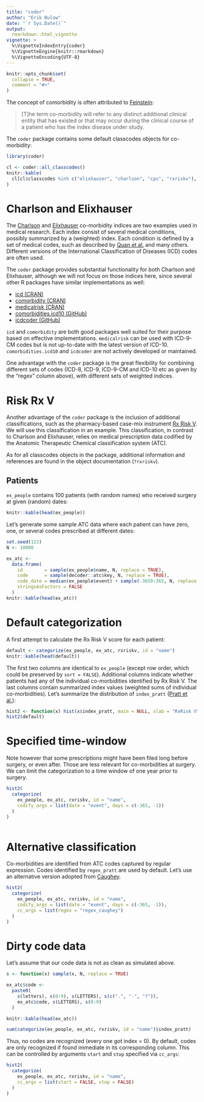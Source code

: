 ---
title: "coder"
author: "Erik Bulow"
date: "`r Sys.Date()`"
output: 
  rmarkdown::html_vignette
vignette: >
  %\VignetteIndexEntry{coder}
  %\VignetteEngine{knitr::rmarkdown}
  %\VignetteEncoding{UTF-8}
---

```{r setup, include = FALSE}
knitr::opts_chunk$set(
  collapse = TRUE,
  comment = "#>"
)
```


The concept of comorbidity is often attributed to [Feinstein](https://doi.org/10.1016/0021-9681(70)90054-8):

> [T]he term co-morbidity will refer to any distinct additional clinical entity that has existed or that may occur during the clinical course of a patient who has the index disease under study. 

The `coder` package contains some default classcodes objects for co-morbidity:

```{r, warning=FALSE}

library(coder)

cl <- coder::all_classcodes()
knitr::kable(
  cl[cl$classcodes %in% c("elixhauser", "charlson", "cps", "rxriskv"), ]
)
```

# Charlson and Elixhauser

The [Charlson](https://doi.org/10.1016/0021-9681(87)90171-8) and [Elixhauser](https://www.jstor.org/stable/3766985) co-morbidity indices are two  examples used in medical research. Each index consist of several medical conditions, possibly summarized by a (weighted) index. Each condition is defined by a set of medical codes, such as described by [Quan et al.](https://dx.doi.org/10.1097/01.mlr.0000182534.19832.83) and many others. Different versions of the International Classification of Diseases (ICD) codes are often used.

The `coder` package provides substantial functionality for both Charlson and Elixhauser, although we will not focus on those indices here, since several other R packages have similar implementations as well:

- [icd (CRAN)](https://CRAN.R-project.org/package=icd)
- [comorbidity (CRAN)](https://CRAN.R-project.org/package=comorbidity)
- [medicalrisk (CRAN)](https://CRAN.R-project.org/package=medicalrisk)
- [comorbidities.icd10 (GitHub)](https://github.com/gforge/comorbidities.icd10)
- [icdcoder (GitHub)](https://github.com/wtcooper/icdcoder)

`icd` and `comorbidity` are both good packages well suited for their purpose based on effective implementations. 
`medicalrisk` can be used with ICD-9-CM codes but is not up-to-date with the latest version of ICD-10. `comorbidities.icd10` and `icdcoder` are not actively developed or maintained. 

One advantage with the `coder` package is the great flexibility for combining different sets of codes (ICD-8, ICD-9, ICD-9-CM and ICD-10 etc as given by the "regex" column above), with different sets of weighted indices. 


# Risk Rx V

Another advantage of the `coder` package is the inclusion of additional classifications, such as the pharmacy-based case-mix instrument [Rx Risk V](https://dx.doi.org/10.1097/01.MLR.0000064641.84967.B7). We will use this classification in an example. This classification, in contrast to Charlson and Elixhauser, relies on medical prescription data codified by the Anatomic Therapeutic Chemical classification system (ATC).

As for all classcodes objects in the package, additional information and references are found in the object documentation (`?rxriskv`).



## Patients

`ex_people` contains 100 patients (with random names) who received surgery at given (random) dates:

```{r}
knitr::kable(head(ex_people))
```

Let's generate some sample ATC data where each patient can have zero, one, or several codes prescribed at different dates:

```{r}
set.seed(123)
N <- 10000

ex_atc <- 
  data.frame(
    id        = sample(ex_people$name, N, replace = TRUE),
    code      = sample(decoder::atc$key, N, replace = TRUE),
    code_date = median(ex_people$event) + sample(-3650:365, N, replace = TRUE),
    stringsAsFactors = FALSE
  )
knitr::kable(head(ex_atc))
```


# Default categorization

A first attempt to calculate the Rx Risk V score for each patient: 

```{r}
default <- categorize(ex_people, ex_atc, rxriskv, id = "name")
knitr::kable(head(default))
```

The first two columns are identical to `ex_people` (except row order, which could be preserved by `sort = FALSE`). Additional columns indicate whether patients had any of the individual co-morbidities identified by Rx Risk V. The last columns contain summarized index values (weighted sums of individual co-morbidities). Let's summarize the distribution of `index_pratt` ([Pratt et al.](https://dx.doi.org/10.1136/bmjopen-2017-021122)):

```{r}
hist2 <- function(x) hist(x$index_pratt, main = NULL, xlab = "RxRisk V", col = "lightblue")
hist2(default)
```


# Specified time-window

Note however that some prescriptions might have been filed long before surgery, or even after. 
Those are less relevant for co-morbidities at surgery. We can limit the categorization to a time window of one year prior to surgery.

```{r}
hist2(
  categorize(
    ex_people, ex_atc, rxriskv, id = "name", 
    codify_args = list(date = "event", days = c(-365, -1))
  ) 
)
  
```

# Alternative classification

Co-morbidities are identified from ATC codes captured by regular expression. 
Codes identified by `regex_pratt` are used by default.
Let's use an alternative version adopted from [Caughey](https://dx.doi.org/10.1016/j.diabres.2009.10.019). 

```{r}
hist2(
  categorize(
    ex_people, ex_atc, rxriskv, id = "name", 
    codify_args = list(date = "event", days = c(-365, -1)),
    cc_args = list(regex = "regex_caughey")
  )
)
```

# Dirty code data

Let's assume that our code data is not as clean as simulated above. 

```{r}
s <- function(x) sample(x, N, replace = TRUE)

ex_atc$code <- 
  paste0(
    s(letters), s(0:9), s(LETTERS), s(c(".", "-", "?")), 
    ex_atc$code, s(LETTERS), s(0:9)
  )

knitr::kable(head(ex_atc))

sum(categorize(ex_people, ex_atc, rxriskv, id = "name")$index_pratt)
```

Thus, no codes are recognized (every one got index = 0). By default, codes are only recognized if found immediate in its corresponding column. This can be controlled by arguments `start` and `stop` specified via `cc_args`:

```{r}
hist2(
  categorize(
    ex_people, ex_atc, rxriskv, id = "name",
    cc_args = list(start = FALSE, stop = FALSE)
  )
)
```
